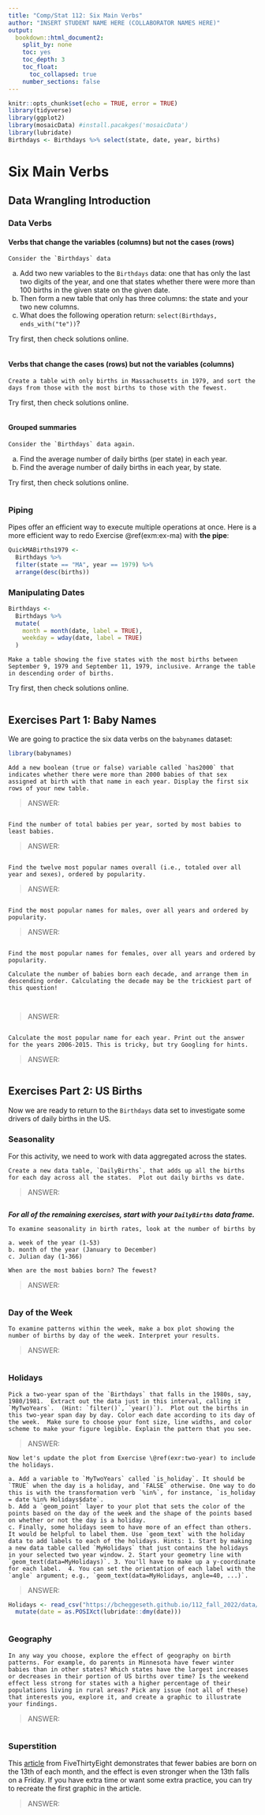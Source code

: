 ```yaml
---
title: "Comp/Stat 112: Six Main Verbs"
author: "INSERT STUDENT NAME HERE (COLLABORATOR NAMES HERE)"
output:
  bookdown::html_document2:
    split_by: none
    toc: yes
    toc_depth: 3
    toc_float:
      toc_collapsed: true
    number_sections: false
---
```


```r
knitr::opts_chunk$set(echo = TRUE, error = TRUE)
library(tidyverse)
library(ggplot2)
library(mosaicData) #install.pacakges('mosaicData')
library(lubridate) 
Birthdays <- Birthdays %>% select(state, date, year, births)
```

# Six Main Verbs

## Data Wrangling Introduction {-}

### Data Verbs {-}

#### Verbs that change the variables (columns) but not the cases (rows) {-}


```example
Consider the `Birthdays` data
```

a. Add two new variables to the `Birthdays` data: one that has only the last two digits of the year, and one that states whether there were more than 100 births in the given state on the given date.   
b. Then form a new table that only has three columns: the state and your two new columns.   
c. What does the following operation return: `select(Birthdays, ends_with("te"))`?

Try first, then check solutions online.

```r

```



#### Verbs that change the cases (rows) but not the variables (columns) {-}


```exercise
Create a table with only births in Massachusetts in 1979, and sort the days from those with the most births to those with the fewest.

```

Try first, then check solutions online.

```r

```


#### Grouped summaries {-}


```exercise
Consider the `Birthdays` data again.
```

  (a) Find the average number of daily births (per state) in each year.
  (b) Find the average number of daily births in each year, by state.

Try first, then check solutions online.

```r

```

### Piping {-}

Pipes offer an efficient way to execute multiple operations at once. Here is a more efficient way to redo Exercise \@ref(exm:ex-ma) with **the pipe**:

```r
QuickMABirths1979 <-
  Birthdays %>%
  filter(state == "MA", year == 1979) %>%
  arrange(desc(births))
```

### Manipulating Dates {-}


```r
Birthdays <-
  Birthdays %>%
  mutate(
    month = month(date, label = TRUE),
    weekday = wday(date, label = TRUE)
  )
```


```exercise
Make a table showing the five states with the most births between September 9, 1979 and September 11, 1979, inclusive. Arrange the table in descending order of births.
```

Try first, then check solutions online.

```r

```

## Exercises Part 1: Baby Names {-}

We are going to practice the six data verbs on the `babynames` dataset:

```r
library(babynames)
```

```exercise
Add a new boolean (true or false) variable called `has2000` that indicates whether there were more than 2000 babies of that sex assigned at birth with that name in each year. Display the first six rows of your new table.

```

> ANSWER:

```r

```

```exercise
Find the number of total babies per year, sorted by most babies to least babies.

```

> ANSWER:

```r

```

```exercise
Find the twelve most popular names overall (i.e., totaled over all year and sexes), ordered by popularity.

```

> ANSWER:

```r

```

```exercise
Find the most popular names for males, over all years and ordered by popularity.

```

> ANSWER:

```r

```

```exercise
Find the most popular names for females, over all years and ordered by popularity.

```


```exercise
Calculate the number of babies born each decade, and arrange them in descending order. Calculating the decade may be the trickiest part of this question!   
  
  
```
   
> ANSWER:

```r

```

```exercise
Calculate the most popular name for each year. Print out the answer for the years 2006-2015. This is tricky, but try Googling for hints.

```

> ANSWER:

```r

```

## Exercises Part 2: US Births {-}

Now we are ready to return to the `Birthdays` data set to investigate some drivers of daily births in the US.

### Seasonality {-}

For this activity, we need to work with data aggregated across the states.

```exercise
Create a new data table, `DailyBirths`, that adds up all the births for each day across all the states.  Plot out daily births vs date.

```

> ANSWER:

```r

```

***For all of the remaining exercises, start with your `DailyBirths` data frame.***

```exercise

To examine seasonality in birth rates, look at the number of births by

a. week of the year (1-53)
b. month of the year (January to December)
c. Julian day (1-366)

When are the most babies born? The fewest?

```

> ANSWER:

```r

```


### Day of the Week {-}

```exercise
To examine patterns within the week, make a box plot showing the number of births by day of the week. Interpret your results.

```

> ANSWER:

```r

```

### Holidays {-}



```exercise
Pick a two-year span of the `Birthdays` that falls in the 1980s, say, 1980/1981.  Extract out the data just in this interval, calling it `MyTwoYears`.  (Hint: `filter()`, `year()`).  Plot out the births in this two-year span day by day. Color each date according to its day of the week.  Make sure to choose your font size, line widths, and color scheme to make your figure legible. Explain the pattern that you see.

```

> ANSWER:


```exercise
Now let's update the plot from Exercise \@ref(exr:two-year) to include the holidays.   

a. Add a variable to `MyTwoYears` called `is_holiday`. It should be `TRUE` when the day is a holiday, and `FALSE` otherwise. One way to do this is with the transformation verb `%in%`, for instance, `is_holiday = date %in% Holidays$date`.   
b. Add a `geom_point` layer to your plot that sets the color of the points based on the day of the week and the shape of the points based on whether or not the day is a holiday.   
c. Finally, some holidays seem to have more of an effect than others. It would be helpful to label them. Use `geom_text` with the holiday data to add labels to each of the holidays. Hints: 1. Start by making a new data table called `MyHolidays` that just contains the holidays in your selected two year window. 2. Start your geometry line with `geom_text(data=MyHolidays)`. 3. You'll have to make up a y-coordinate for each label.  4. You can set the orientation of each label with the `angle` argument; e.g., `geom_text(data=MyHolidays, angle=40, ...)`.

```

> ANSWER:



```r
Holidays <- read_csv("https://bcheggeseth.github.io/112_fall_2022/data/US-Holidays.csv") %>%
  mutate(date = as.POSIXct(lubridate::dmy(date)))



```

### Geography {-}

```exercise
In any way you choose, explore the effect of geography on birth patterns. For example, do parents in Minnesota have fewer winter babies than in other states? Which states have the largest increases or decreases in their portion of US births over time? Is the weekend effect less strong for states with a higher percentage of their populations living in rural areas? Pick any issue (not all of these) that interests you, explore it, and create a graphic to illustrate your findings.

```

> ANSWER:

```r

```


### Superstition {-}

This [article](https://fivethirtyeight.com/features/some-people-are-too-superstitious-to-have-a-baby-on-friday-the-13th/) from FiveThirtyEight demonstrates that fewer babies are born on the 13th of each month, and the effect is even stronger when the 13th falls on a Friday. If you have extra time or want some extra practice, you can try to recreate the first graphic in the article.

> ANSWER:

```r

```

